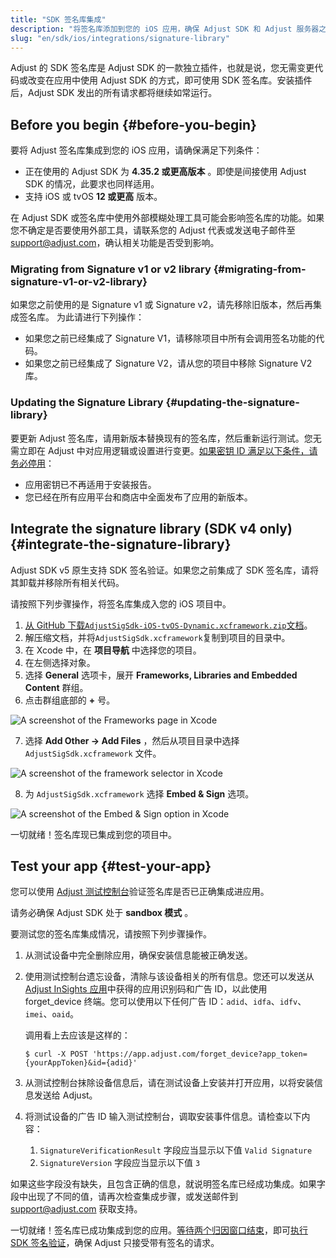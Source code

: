 ```yaml
---
title: "SDK 签名库集成"
description: "将签名库添加到您的 iOS 应用，确保 Adjust SDK 和 Adjust 服务器之间通讯的安全。"
slug: "en/sdk/ios/integrations/signature-library"
---
```

Adjust 的 SDK 签名库是 Adjust SDK 的一款独立插件，也就是说，您无需变更代码或改变在应用中使用 Adjust SDK 的方式，即可使用 SDK 签名库。安装插件后，Adjust SDK 发出的所有请求都将继续如常运行。

Before you begin \{\#before\-you\-begin\}
----------------------------------------------

要将 Adjust 签名库集成到您的 iOS 应用，请确保满足下列条件：

* 正在使用的 Adjust SDK 为 **4\.35\.2 或更高版本** 。即使是间接使用 Adjust SDK 的情况，此要求也同样适用。
* 支持 iOS 或 tvOS **12 或更高** 版本。

<callout type="important"> 

在 Adjust SDK 或签名库中使用外部模糊处理工具可能会影响签名库的功能。如果您不确定是否要使用外部工具，请联系您的 Adjust 代表或发送电子邮件至[support@adjust.com](mailto:support@adjust.com)，确认相关功能是否受到影响。
</Callout> 

### Migrating from Signature v1 or v2 library \{\#migrating\-from\-signature\-v1\-or\-v2\-library\}

如果您之前使用的是 Signature v1 或 Signature v2，请先移除旧版本，然后再集成签名库。 为此请进行下列操作：

* 如果您之前已经集成了 Signature V1，请移除项目中所有会调用签名功能的代码。
* 如果您之前已经集成了 Signature V2，请从您的项目中移除 Signature V2 库。

### Updating the Signature Library \{\#updating\-the\-signature\-library\}

要更新 Adjust 签名库，请用新版本替换现有的签名库，然后重新运行测试。您无需立即在 Adjust 中对应用逻辑或设置进行变更。[如果密钥 ID 满足以下条件，请务必停用](https://help.adjust.com/en/article/sdk-signature#manage-your-secret-ids)：

* 应用密钥已不再适用于安装报告。
* 您已经在所有应用平台和商店中全面发布了应用的新版本。

Integrate the signature library \(SDK v4 only\) \{\#integrate\-the\-signature\-library\}
------------------------------------------------------------------------------------------------

<callout type="note"> 

Adjust SDK v5 原生支持 SDK 签名验证。如果您之前集成了 SDK 签名库，请将其卸载并移除所有相关代码。
</Callout> 

请按照下列步骤操作，将签名库集成入您的 iOS 项目中。

1. [从 GitHub 下载`AdjustSigSdk-iOS-tvOS-Dynamic.xcframework.zip`文档](https://github.com/adjust/adjust_signature_sdk/releases/latest)。
2. 解压缩文档，并将`AdjustSigSdk.xcframework`复制到项目的目录中。
3. 在 Xcode 中，在 **项目导航** 中选择您的项目。
4. 在左侧选择对象。
5. 选择 **General** 选项卡，展开 **Frameworks, Libraries and Embedded Content** 群组。
6. 点击群组底部的 **\+** 号。

![A screenshot of the Frameworks page in Xcode](@images/sig-v3/xcode-frameworks.png)

7. 选择 **Add Other \-> Add Files** ，然后从项目目录中选择 `AdjustSigSdk.xcframework` 文件。

![A screenshot of the framework selector in Xcode](@images/sig-v3/xcode-select-framework.png)

8. 为 `AdjustSigSdk.xcframework` 选择 **Embed & Sign** 选项。

![A screenshot of the Embed & Sign option in Xcode](@images/sig-v3/xcode-embed-sign.png)

一切就绪！签名库现已集成到您的项目中。

Test your app \{\#test\-your\-app\}
----------------------------------------

您可以使用 [Adjust 测试控制台](https://help.adjust.com/en/article/testing-console)验证签名库是否已正确集成进应用。
<callout type="important"> 

请务必确保 Adjust SDK 处于 **sandbox 模式** 。
</Callout> 

要测试您的签名库集成情况，请按照下列步骤操作。

1. 从测试设备中完全删除应用，确保安装信息能被正确发送。

2. 使用测试控制台遗忘设备，清除与该设备相关的所有信息。您还可以发送从[Adjust InSights 应用](https://apps.apple.com/us/app/adjust-insights/id1125517808)中获得的应用识别码和广告 ID，以此使用 forget\_device 终端。您可以使用以下任何广告 ID：`adid`、`idfa`、`idfv`、`imei`、`oaid`。

   调用看上去应该是这样的：

   ```console
   $ curl -X POST 'https://app.adjust.com/forget_device?app_token={yourAppToken}&id={adid}'
   ```

3. 从测试控制台抹除设备信息后，请在测试设备上安装并打开应用，以将安装信息发送给 Adjust。

4. 将测试设备的广告 ID 输入测试控制台，调取安装事件信息。请检查以下内容：

   1. `SignatureVerificationResult` 字段应当显示以下值 `Valid Signature`
   2. `SignatureVersion` 字段应当显示以下值 `3`

如果这些字段没有缺失，且包含正确的信息，就说明签名库已经成功集成。如果字段中出现了不同的值，请再次检查集成步骤，或发送邮件到 [support@adjust.com](mailto:support@adjust.com) 获取支持。

一切就绪！签名库已成功集成到您的应用。[等待两个归因窗口结束](https://help.adjust.com/en/article/attribution-windows)，即可[执行 SDK 签名验证](https://help.adjust.com/en/article/sdk-signature#enforce-signature-validation)，确保 Adjust 只接受带有签名的请求。


